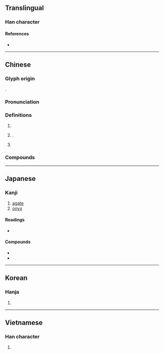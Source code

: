 {{also|玛}}
{{character info/new}}
==Translingual==

===Han character===
{{Han char|rn=96|rad=玉|as=10|sn=14|four=11127|canj=MGSQF|ids=⿰𤣩馬}}

====References====
* {{Han ref|kx=0739.090|dkj=21156|dj=1149.140|hdz=21130.090|uh=746A|ud=29802|bh=BABF|bd=47807}}

----

==Chinese==
{{zh-forms|s=玛}}

===Glyph origin===
{{Han etym}}
{{Han compound|玉|alt1=𤣩|馬|ls=psc|c1=s|c2=p|t1=jade}}.

===Pronunciation===
{{zh-pron
|m=mǎ
|c=maa5
|h=pfs=
|md=
|mn=qz,tw:bé/zz:bée/má
|mn_note=bé/bée - vernacular; má - literary
|w=
|mc=y
|oc=y
|cat=n
}}

===Definitions===
{{zh-hanzi}}

# {{surname|lang=zh}}
# {{n-g|Used in}} {{zh-l|瑪瑙}}.
# {{n-g|Used in transliterations.}}

===Compounds===
{{zh-der|瑪瑙|伽瑪射線|他瑪羅池|威瑪憲法|威妥瑪式|利瑪|伊瑪目|寧瑪派|瑪哩花|新藝拉瑪|瑪自達神|拉瑪猿|瑪瑙紋|超級瑪琍|楚瑪爾河|瑪雅|瑪雅語|瑪𤧛脂|依瑪堪|法瑪|瑪爾噶|纏絲瑪瑙|薩瑪|薩齊瑪|踏踏瑪兒|金珠瑪米|珠穆朗瑪峰}}

----

==Japanese==

===Kanji===
{{ja-kanji|grade=uc|rs=玉10}}

# [[agate]]
# [[onyx]]

====Readings====
* {{ja-readings|goon=[[め]] (me)|kanon=[[ば]] (ba)|kanyoon = [[ま]] (ma)}}

====Compounds====
* {{ja-r|縞瑪瑙|しまめのう}}
* {{ja-r|瑪瑙|めのう}}

----

==Korean==

===Hanja===
{{ko-hanja|hangeul=마|eumhun=|rv=ma|mr=ma|y=ma}}

# {{defn|lang=ko|sort=玉10}}

----

==Vietnamese==

===Han character===
{{vi-hantu|[[mã]], [[mẽ]]|rs=玉10}}

# {{defn|lang=vi|sort=玉10}}